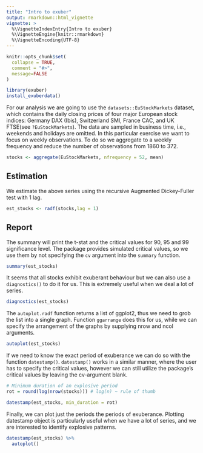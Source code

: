 ```yaml
---
title: "Intro to exuber"
output: rmarkdown::html_vignette
vignette: >
  %\VignetteIndexEntry{Intro to exuber}
  %\VignetteEngine{knitr::rmarkdown}
  %\VignetteEncoding{UTF-8}
---
```


```r
knitr::opts_chunk$set(
  collapse = TRUE,
  comment = "#>",
  message=FALSE
)
```

```r
library(exuber)
install_exuberdata()
```

For our analysis we are going to use the `datasets::EuStockMarkets` dataset, which contains the daily closing prices of four major European stock indices: Germany DAX (Ibis), Switzerland SMI, France CAC, and UK FTSE(see `?EuStockMarkets`). The data are sampled in business time, i.e., weekends and holidays are omitted. In this particular exercise we want to focus on weekly observations. To do so we aggregate to a weekly frequency and reduce the number of observations from 1860 to 372. 

```r
stocks <- aggregate(EuStockMarkets, nfrequency = 52, mean)
```

## Estimation

We estimate the above series using the recursive Augmented Dickey-Fuller test with 1 lag.

```r
est_stocks <- radf(stocks,lag = 1)
```

## Report

The summary will print the t-stat and the critical values for 90, 95 and 99 significance level. The package provides simulated critical values, so we use them by not specifying the `cv` argument into the `summary` function. 

```r
summary(est_stocks)
```

It seems that all stocks exhibit exuberant behaviour but we can also use a `diagnostics()` to do it for us. This is extremely useful when we deal a lot of series.

```r
diagnostics(est_stocks)
```

The `autoplot.radf` function returns a list of ggplot2, thus we need to grob the list into a
single graph. Function `ggarrange` does this for us, while we can specify the arrangement of the graphs by supplying nrow and ncol arguments.

```r
autoplot(est_stocks)
```

If we need to know the exact period of exuberance we can do so with the function `datestamp()`. `datestamp()` works in a similar manner, where the user has to specify the critical values, however we can still utilize the package's critical values by leaving the cv-argument blank.

```r
# Minimum duration of an explosive period 
rot = round(log(nrow(stocks))) # log(n) ~ rule of thumb

datestamp(est_stocks, min_duration = rot)
```

Finally, we can plot just the periods the periods of exuberance. Plotting datestamp object is particularly useful when we have a lot  of series, and we are interested to identify explosive patterns.

```r
datestamp(est_stocks) %>% 
  autoplot()
```
